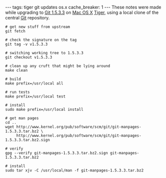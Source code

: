 ---
tags: tiger git updates os.x
cache_breaker: 1
---
These notes were made while upgrading to [[Git 1.5.3.3]] on [[Mac OS X]] [[Tiger]], using a local clone of the central [[Git]] repository.

<pre># get new stuff from upstream
git fetch

# check the signature on the tag
git tag -v v1.5.3.3

# switching working tree to 1.5.3.3
git checkout v1.5.3.3

# clean up any cruft that might be lying around
make clean

# build
make prefix=/usr/local all

# run tests
make prefix=/usr/local test

# install
sudo make prefix=/usr/local install

# get man pages
cd ..
wget http://www.kernel.org/pub/software/scm/git/git-manpages-1.5.3.3.tar.bz2 \
     http://www.kernel.org/pub/software/scm/git/git-manpages-1.5.3.3.tar.bz2.sign

# verify
gpg --verify git-manpages-1.5.3.3.tar.bz2.sign git-manpages-1.5.3.3.tar.bz2

# install
sudo tar xjv -C /usr/local/man -f git-manpages-1.5.3.3.tar.bz2</pre>

